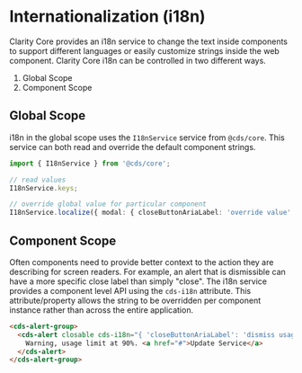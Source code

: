 
<Meta title="Foundation/Internationalization" />

# Internationalization (i18n)

Clarity Core provides an i18n service to change the text inside components to support different languages or easily customize strings inside the web component. Clarity Core i18n can be controlled in two different ways.

1. Global Scope
2. Component Scope

## Global Scope

i18n in the global scope uses the `I18nService` service from `@cds/core`. This service can both read and override the default component strings.

```typescript
import { I18nService } from '@cds/core';

// read values
I18nService.keys;

// override global value for particular component
I18nService.localize({ modal: { closeButtonAriaLabel: 'override value' } });
```

## Component Scope

Often components need to provide better context to the action they are describing for screen readers. For example, an alert that is dismissible can have a more specific close label than simply "close".
The i18n service provides a component level API using the `cds-i18n` attribute. This attribute/property allows the string to be overridden per component instance rather than across the entire application.

```html
<cds-alert-group>
  <cds-alert closable cds-i18n="{ 'closeButtonAriaLabel': 'dismiss usage warning limit'}">
    Warning, usage limit at 90%. <a href="#">Update Service</a>
  </cds-alert>
</cds-alert-group>
```

<Preview>
  <Story id="stories-utilities--internationalization" />
</Preview>
